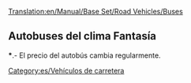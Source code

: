 [[Translation:en/Manual/Base Set/Road Vehicles/Buses]]

{{es/Vehículo de carretera|nombre    = Bus MPS Regal
  |imagen    = en/Bus-MPS Regal.png
  |precio    = 9.840 € (4.920 £)
  |velocidad = 56 km/h (35 mph)
  |coste     = 852 € (426 £)
  |diseño    = 1930
  |duración  = 12
  |capacidad = 31 pasajeros
}}
{{es/Vehículo de carretera|nombre    = Bus Hereford Leopard
  |imagen    = en/Bus-Hereford Leopard.png
  |precio    = 11.480 € (5.740 £) 
  |velocidad = 88 km/h (55 mph)
  |coste     = 1.200 € (600 £)
  |diseño    = 1964
  |duración  = 15
  |capacidad = 35 pasajeros
}}
{{es/Vehículo de carretera|nombre    = Bus Foster
  |imagen    = en/Bus-foster.png
  |precio    = 12.300 € (6.150 £)
  |velocidad = 112 km/h (70 mph)
  |coste     = 1.668 € (834 £)
  |diseño    = 1986
  |duración  = 15
  |capacidad = 37 pasajeros
}}
{{es/Vehículo de carretera|nombre    = Superbús Foster MkII
  |imagen    = en/Bus-Foster MkII Superbus.png
  |precio    = 13,120 € (6.560 £)
  |velocidad = 127 km/h (79 mph)
  |coste     = 2.250 € (1.125 £)
  |diseño    = 2008
  |duración  = 15
  |capacidad = 40 pasajeros
}}

==Autobuses del clima Fantasía==
{{es/Vehículo de carretera|nombre    = Bus Ploddyphut MkI
  |imagen    = en/Ploddyphut MkI Bus.png
  |precio    = *9.840 € (4.920 £)
  |velocidad = 56 km/h
  |coste     = 852 € (426 £)
  |diseño    = 1945
  |duración  = 15
  |capacidad = 30 pasajeros
}}
{{es/Vehículo de carretera|nombre    = Bus Ploddyphut MkII
  |imagen    = en/Ploddyphut MkII Bus.png
  |precio    = *11.480 € (5.740 £)
  |velocidad = 96 km/h
  |coste     = 1.608 € (804 £)
  |diseño    = 1972
  |duración  = 15
  |capacidad = 35 pasajeros
}}
{{es/Vehículo de carretera|nombre    = Bus Ploddyphut MkIII
  |imagen    = en/Ploddyphut MkIII Bus.png
  |precio    = *13.120 € (6.560 £)
  |velocidad = 120 km/h 
  |coste     = 2.250 € (1.125 £)
  |diseño    = 2010
  |duración  = 15
  |capacidad = 38 pasajeros
}}

'''*'''.- El precio del autobús cambia regularmente.

[[Category:es/Vehículos de carretera]]